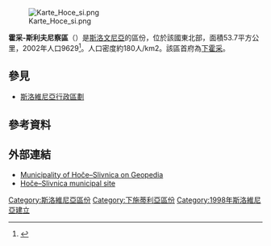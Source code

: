 [[File:Karte_Hoce_si.png|thumb]]

'''霍采-斯利夫尼察區'''（{{lang-sl|Občina Hoče-Slivnica}}）是[[斯洛文尼亞|斯洛文尼亞]]的區份，位於該國東北部，面積53.7平方公里，2002年人口9629<ref>{{Cite web |url=http://www.stat.si/popis2002/en/ |title=Statistical Office of the Republic of Slovenia, census of 2002 |accessdate=2017-02-28 |archive-date=2016-12-18 |archive-url=https://web.archive.org/web/20161218144633/http://www.stat.si/popis2002/en/ |dead-url=no }}</ref>。人口密度約180人/km2。該區首府為[[下霍采|下霍采]]。

==參見==
*[[斯洛維尼亞行政區劃|斯洛維尼亞行政區劃]]

==參考資料==
{{Reflist}}

==外部連結==
* [http://www.geopedia.si/Geopedia_en.html?params=L408_F160_T13_vF_b4_x548242.5_y149762_s13 Municipality of Hoče–Slivnica on Geopedia] {{Wayback|url=http://www.geopedia.si/Geopedia_en.html?params=L408_F160_T13_vF_b4_x548242.5_y149762_s13 |date=20160304195208 }}
* [http://www.hoce-slivnica.si Hoče–Slivnica municipal site] {{Wayback|url=http://www.hoce-slivnica.si/ |date=20210225163829 }}

{{DEFAULTSORT:Hoče-Slivnica}}
[[Category:斯洛維尼亞區份|Category:斯洛維尼亞區份]]
[[Category:下施蒂利亞區份|Category:下施蒂利亞區份]]
[[Category:1998年斯洛維尼亞建立|Category:1998年斯洛維尼亞建立]]

{{Slovenia-geo-stub}}